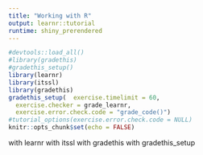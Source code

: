 ```yaml
---
title: "Working with R"
output: learnr::tutorial
runtime: shiny_prerendered
---
```


```r
#devtools::load_all()
#library(gradethis)
#gradethis_setup()
library(learnr)
library(itssl)
library(gradethis)
gradethis_setup(  exercise.timelimit = 60,
  exercise.checker = grade_learnr,
  exercise.error.check.code = "grade_code()")
#tutorial_options(exercise.error.check.code = NULL)
knitr::opts_chunk$set(echo = FALSE)
```
with learnr
with itssl
with gradethis
with gradethis_setup
<!-- ## Variables -->

<!-- Let's see how variables are used. -->

<!-- Write the R code required to add two plus two: -->

<!-- ```{r two-plus-two, exercise=TRUE} -->

<!-- ``` -->
<!-- ```{r two-plus-two-check } -->
<!-- grade_result( -->
<!--   pass_if(~ identical(.result, 4), "Good job!") -->
<!-- ) -->
<!-- ``` -->

<!-- Now create two variables `a` and `b`, each containing the number 2 and add those -->

<!-- ```{r two-plus-two-variables, exercise=TRUE} -->

<!-- ``` -->
<!-- ```{r two-plus-two-variables-solution} -->
<!-- a <- 2 -->
<!-- b <- 2 -->
<!-- a + b -->
<!-- ``` -->
<!-- ```{r two-plus-two-variables-check} -->
<!-- grade_code() -->
<!-- ``` -->

<!-- ## Vectors -->

<!-- Variables can contain more than just simple numbers, try assigning a vector of 16 random uniform numbers from the `runif()` function to a variable called `rand`. -->

<!-- ```{r rand, exercise=TRUE} -->

<!-- ``` -->
<!-- ```{r rand-solution} -->
<!-- rand <- runif(16) -->
<!-- ``` -->
<!-- ```{r rand-check} -->
<!-- grade_code() -->
<!-- ``` -->

<!-- And vectors can be operated on as a single thing, sometimes the operation will return a single number, sometimes a vector. -->

<!-- Here are some R vectors? -->
<!-- ``` -->
<!-- a <- c(1,2,3) -->
<!-- b <- c("a", "b") -->
<!-- d <- c(a,b) -->
<!-- ``` -->

<!-- ```{r vector-ops-1} -->
<!-- question( -->
<!--   "What is the result of `mean(a)`", -->
<!--   answer("6"), answer("2", correct = TRUE), answer("3") -->
<!-- ) -->
<!-- ``` -->
<!-- ```{r vector-ops-2} -->
<!-- question( -->
<!--   "What is the result of `a + 2`?", -->
<!--   answer("3,4,5", correct = TRUE),  -->
<!--   answer("1,2,3,2")  -->

<!-- ) -->
<!-- ``` -->
<!-- ```{r vector-ops-3} -->
<!-- question( -->
<!--   "What is the result of `d * 2`?", -->
<!--   answer("3,4,5"), -->
<!--   answer("2,4,6"), -->
<!--   answer("Error ...", correct = TRUE), -->
<!--   answer("2,4,6,NA,NA") -->
<!-- ) -->

<!-- ``` -->

<!-- ## Dataframes -->

<!-- Dataframes are rectangular spreadsheet style objects that hold data we wish to analyse. There is a small one called `df` loaded into memory for you, the function `str()` tells us about a dataframe. Use `str()` on the dataframe `df` -->

<!-- ```{r, echo=FALSE} -->
<!-- df <- its_small_data_frame_time() -->
<!-- ``` -->
<!-- ```{r, str-dataframe, exercise = TRUE} -->

<!-- ``` -->
<!-- ```{r str-dataframe-solution} -->
<!-- str(df) -->
<!-- ``` -->
<!-- ```{r str-dataframe-check} -->
<!-- grade_code() -->
<!-- ``` -->

<!-- ```{r, dataframe} -->
<!-- question( -->
<!--   "What does the output tell us about the column `names`?", -->
<!--   answer("it has chromosome data in it"), -->
<!--   answer("it is text-based data", correct = TRUE), -->
<!--   answer("it has numeric data in it") -->
<!-- ) -->
<!-- ``` -->

<!-- ## Using R Help -->

<!-- Use the help function to answer these questions -->

<!-- ```{r, help-1} -->
<!-- question( -->
<!--   "Does the `mean()` function compute", -->
<!--   answer("the geometric mean"), -->
<!--   answer("the average"), -->
<!--   answer("the arithmetic mean"), -->
<!--   answer("the harmonic mean"), -->
<!--   answer("the (trimmed) arithmetic mean", correct = TRUE) -->
<!-- ) -->
<!-- ``` -->

<!-- ```{r, help-2} -->
<!-- question( -->
<!--   "What does the `c` of the `c()` function stand for?", -->
<!--   answer("concatanate"), -->
<!--   answer("convolve"), -->
<!--   answer("combine", correct = TRUE), -->
<!--   answer("complete") -->
<!-- ) -->
<!-- ``` -->

<!-- ```{r, help-3} -->
<!-- question( -->
<!--   "Do you fully understand what the `apply` function does?", -->
<!--   answer("Yes!"), -->
<!--   answer("No"), -->
<!--   answer("No, but that's ok, Ive read the help and it's a bit opaque, but I think some googling will help", correct = TRUE) -->
<!--   ) -->

<!-- ``` -->


